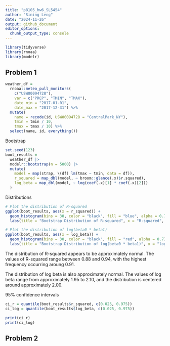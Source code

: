 ```yaml
---
title: "p8105_hw6_SL5454"
author: "Sining Leng"
date: "2024-11-26"
output: github_document
editor_options: 
  chunk_output_type: console
---
```


```r
library(tidyverse)
library(rnoaa)
library(modelr)
```

## Problem 1
```r
weather_df = 
  rnoaa::meteo_pull_monitors(
    c("USW00094728"),
    var = c("PRCP", "TMIN", "TMAX"), 
    date_min = "2017-01-01",
    date_max = "2017-12-31") %>%
  mutate(
    name = recode(id, USW00094728 = "CentralPark_NY"),
    tmin = tmin / 10,
    tmax = tmax / 10) %>%
  select(name, id, everything())
```

Bootstrap
```r
set.seed(123)  
boot_results =
  weather_df |>
  modelr::bootstrap(n = 5000) |>
  mutate(
    model = map(strap, \(df) lm(tmax ~ tmin, data = df)), 
    r_squared = map_dbl(model, ~ broom::glance(.x)$r.squared), 
    log_beta = map_dbl(model, ~ log(coef(.x)[1] * coef(.x)[2])) 
  )
```

Distributions
```r
# Plot the distribution of R-squared
ggplot(boot_results, aes(x = r_squared)) +
  geom_histogram(bins = 30, color = "black", fill = "blue", alpha = 0.7) +
  labs(title = "Bootstrap Distribution of R-squared", x = "R-squared", y = "Frequency")

# Plot the distribution of log(beta0 * beta1)
ggplot(boot_results, aes(x = log_beta)) +
  geom_histogram(bins = 30, color = "black", fill = "red", alpha = 0.7) +
  labs(title = "Bootstrap Distribution of log(beta0 * beta1)", x = "log(beta0 * beta1)", y = "Frequency")
```

The distribution of R-squared appears to be approximately normal. The values of R-squared range between 0.88 and 0.94, with the highest frequency occurring aroung 0.91.

The distribution of log beta is also approximately normal. The values of log beta range from approximately 1.95 to 2.10, and the distribution is centered around approximately 2.00.

95% confidence intervals
```r
ci_r = quantile(boot_results$r_squared, c(0.025, 0.975))
ci_log = quantile(boot_results$log_beta, c(0.025, 0.975))

print(ci_r)
print(ci_log)
```

## Problem 2